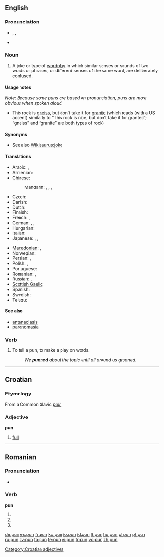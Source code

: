 ==English==
{{wikipedia}}

===Pronunciation===
* {{enPR|pŭn}}, {{IPA|/pʌn/}}, {{SAMPA|/pVn/}}
* {{rhymes|ʌn}}

===Noun===
{{en-noun}}

# A joke or type of [[wordplay]] in which similar senses or sounds of two words or phrases, or different senses of the same word, are deliberately confused.

====Usage notes====
''Note: Because some puns are based on pronunciation, puns are more obvious when spoken aloud.''
* This rock is [[gneiss]], but don’t take it for [[granite]] (which reads (with a US accent) similarly to “This rock is nice, but don’t take it for granted”; “gneiss” and “granite” are both types of rock)

====Synonyms====
* See also [[Wikisaurus:joke]]

====Translations====
{{trans-top|joke or type of wordplay}}
* Arabic: {{t|ar|لعبة الكلمات|f|tr=la`bat al-kalamaat|sc=Arab}},  {{t|ar|جناس|m|tr=jinaas|sc=Arab}}
* Armenian: {{t|hy|բառախաղ|tr=baṙaxaġ|sc=Armn}}
* Chinese:
*: Mandarin: {{t|zh|雙關語|sc=Hani}},  {{t|zh|双关语|tr=shuāngguānyǔ|sc=Hani}},  {{t|zh|俏皮話|sc=Hani}},  {{t|zh|俏皮话|tr=qiàopihuà|sc=Hani}}
* Czech: {{t-|cs|slovní hříčka|f}}
* Danish: {{t|da|ordspil|n}}
* Dutch: {{t|nl|woordspeling|f}}
* Finnish: {{t-|fi|sanaleikki}}
* French: {{t+|fr|calembour|m}}, {{t+|fr|jeu de mots|m}}
* German: {{t+|de|Witz|m}}, {{t+|de|Kalauer|m}}, {{t+|de|Wortspiel|n}}
* Hungarian: {{t|hu|szójáték}}
* Italian: {{t|it|gioco di parole|m}}
* Japanese: {{t-|ja|駄洒落|tr=[[ダジャレ]], [[だじゃれ]], [[dajare]]|sc=Jpan}},  {{t|ja|しゃれ|tr=share|sc=Jpan}},  {{t|ja|語呂合わせ|tr=ごろあわせ, goroawase|sc=Jpan}}
{{trans-mid}}
* [[Macedonian]]: {{t|mk|каламбур|m|tr=kálambur|sc=Cyrl|xs=Macedonian}},  {{t|mk|игра на зборови|f|tr=ígra na zbórovi|sc=Cyrl|xs=Macedonian}}
* Norwegian: {{t|no|ordspill|n}}
* Persian: {{t|fa|تجنیس|tr=tajnis|sc=fa-Arab|xs=Persian}},  {{t|fa|جناس|tr=jenâs|sc=fa-Arab}}
* Polish: {{t|pl|gra słów|f}}, {{t|pl|kalambur|m}}
* Portuguese: {{t+|pt|trocadilho|m}}
* Romanian: {{t+|ro|calambur}}, {{t|ro|joc de cuvinte}}
* Russian: {{t|ru|каламбур|m|tr=kalambúr|sc=Cyrl}}, {{t|ru|игра слов|f|tr=igrá slov|sc=Cyrl}}
* [[Scottish Gaelic]]: {{t-|gd|cainnt-chluich|f|xs=Scottish Gaelic}}
* Spanish: {{t|es|juego de palabras|m}}
* Swedish: {{t|sv|ordvits|c}}
* [[Telugu]]: {{t|te|శ్లేష|tr=Slaesha|sc=Telu}}
{{trans-bottom}}

====See also====
* [[antanaclasis]]
* [[paronomasia]]

===Verb===
{{en-verb|puns|punning|punned}}

# To tell a pun, to make a play on words.
#: ''We '''punned''' about the topic until all around us groaned.''

----

==Croatian==

===Etymology===
From a Common Slavic ''[[poln]]''

===Adjective===
'''pun'''

# [[full]]

[[Category:Croatian adjectives]]

----

==Romanian==

===Pronunciation===
* {{IPA|[pun]|lang=ro}}

===Verb===
'''pun'''

# {{ro-form-verb|1s|pres|pune}}
# {{ro-form-verb|1s|sub|pune}}
# {{ro-form-verb|3p|pres|pune}}

[[de:pun]]
[[es:pun]]
[[fr:pun]]
[[ko:pun]]
[[io:pun]]
[[id:pun]]
[[lt:pun]]
[[hu:pun]]
[[pl:pun]]
[[pt:pun]]
[[ru:pun]]
[[sv:pun]]
[[ta:pun]]
[[te:pun]]
[[vi:pun]]
[[tr:pun]]
[[vo:pun]]
[[zh:pun]]